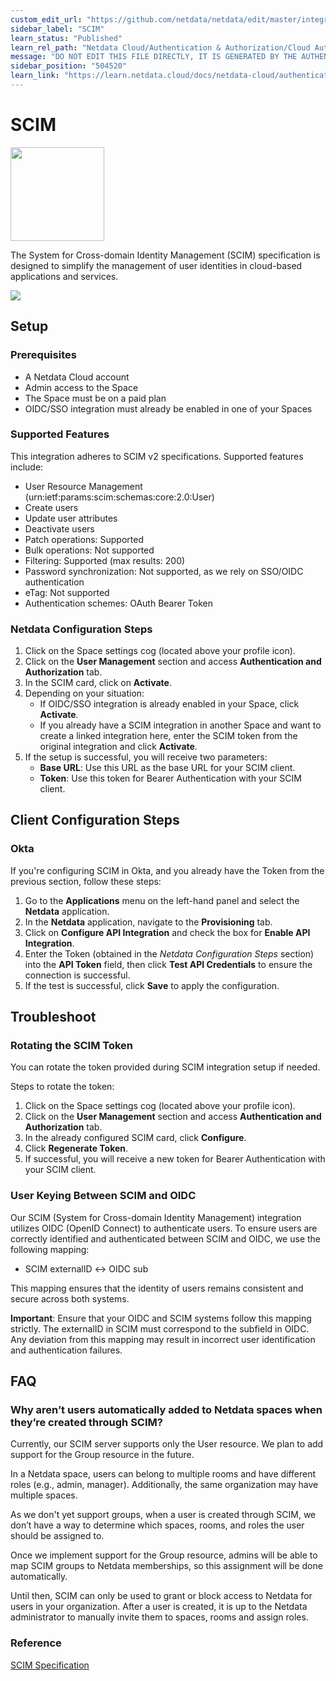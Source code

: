 ```yaml
---
custom_edit_url: "https://github.com/netdata/netdata/edit/master/integrations/cloud-authentication/metadata.yaml"
sidebar_label: "SCIM"
learn_status: "Published"
learn_rel_path: "Netdata Cloud/Authentication & Authorization/Cloud Authentication & Authorization Integrations"
message: "DO NOT EDIT THIS FILE DIRECTLY, IT IS GENERATED BY THE AUTHENTICATION'S metadata.yaml FILE"
sidebar_position: "504520"
learn_link: "https://learn.netdata.cloud/docs/netdata-cloud/authentication-&-authorization/cloud-authentication-&-authorization-integrations/scim"
---
```



# SCIM


<img src="https://netdata.cloud/img/scim.svg" width="150"/>


The System for Cross-domain Identity Management (SCIM) specification is designed to simplify the management of user identities in cloud-based applications and services.


<img src="https://img.shields.io/badge/maintained%20by-Netdata-%2300ab44" />

## Setup

### Prerequisites
- A Netdata Cloud account
- Admin access to the Space
- The Space must be on a paid plan
- OIDC/SSO integration must already be enabled in one of your Spaces

### Supported Features
This integration adheres to SCIM v2 specifications. Supported features include:

- User Resource Management (urn:ietf:params:scim:schemas:core:2.0:User)
- Create users
- Update user attributes
- Deactivate users
- Patch operations: Supported
- Bulk operations: Not supported
- Filtering: Supported (max results: 200)
- Password synchronization: Not supported, as we rely on SSO/OIDC authentication
- eTag: Not supported
- Authentication schemes: OAuth Bearer Token

### Netdata Configuration Steps
1. Click on the Space settings cog (located above your profile icon).
2. Click on the **User Management** section and access **Authentication and Authorization** tab.
3. In the SCIM card, click on **Activate**.
4. Depending on your situation:
   - If OIDC/SSO integration is already enabled in your Space, click **Activate**.
   - If you already have a SCIM integration in another Space and want to create a linked integration here, enter the SCIM token from the original integration and click **Activate**.
5. If the setup is successful, you will receive two parameters:
   - **Base URL**: Use this URL as the base URL for your SCIM client.
   - **Token**: Use this token for Bearer Authentication with your SCIM client.

## Client Configuration Steps

### Okta
If you're configuring SCIM in Okta, and you already have the Token from the previous section, follow these steps:

1. Go to the **Applications** menu on the left-hand panel and select the **Netdata** application.
2. In the **Netdata** application, navigate to the **Provisioning** tab.
3. Click on **Configure API Integration** and check the box for **Enable API Integration**.
4. Enter the Token (obtained in the *Netdata Configuration Steps* section) into the **API Token** field, then click **Test API Credentials** to ensure the connection is successful.
5. If the test is successful, click **Save** to apply the configuration.

## Troubleshoot

### Rotating the SCIM Token
You can rotate the token provided during SCIM integration setup if needed.

Steps to rotate the token:
1. Click on the Space settings cog (located above your profile icon).
2. Click on the **User Management** section and access **Authentication and Authorization** tab.
3. In the already configured SCIM card, click **Configure**.
4. Click **Regenerate Token**.
5. If successful, you will receive a new token for Bearer Authentication with your SCIM client.

### User Keying Between SCIM and OIDC
Our SCIM (System for Cross-domain Identity Management) integration utilizes OIDC (OpenID Connect) to authenticate users.
To ensure users are correctly identified and authenticated between SCIM and OIDC, we use the following mapping:

- SCIM externalID ↔ OIDC sub

This mapping ensures that the identity of users remains consistent and secure across both systems.

**Important**: Ensure that your OIDC and SCIM systems follow this mapping strictly.
The externalID in SCIM must correspond to the subfield in OIDC. Any deviation from this mapping may result
in incorrect user identification and authentication failures.

## FAQ

### Why aren’t users automatically added to Netdata spaces when they’re created through SCIM?

Currently, our SCIM server supports only the User resource. We plan to add support for the Group resource in the future.

In a Netdata space, users can belong to multiple rooms and have different roles (e.g., admin, manager). Additionally, the same organization may have multiple spaces.

As we don't yet support groups, when a user is created through SCIM, we don’t have a way to determine which spaces, rooms, and roles the user should be assigned to.

Once we implement support for the Group resource, admins will be able to map SCIM groups to Netdata memberships, so this assignment will be done automatically.

Until then, SCIM can only be used to grant or block access to Netdata for users in your organization. After a user is created, it is up to the Netdata administrator to manually invite them to spaces, rooms and assign roles.

### Reference
[SCIM Specification](https://scim.org)



